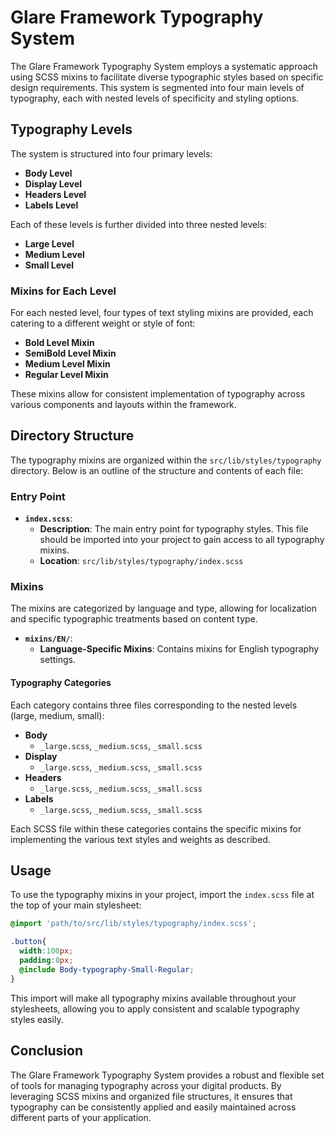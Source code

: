 

<Meta title="Styles/Typography" />

# Glare Framework Typography System

The Glare Framework Typography System employs a systematic approach using SCSS mixins to facilitate diverse typographic styles based on specific design requirements. This system is segmented into four main levels of typography, each with nested levels of specificity and styling options.

## Typography Levels

The system is structured into four primary levels:

- **Body Level**
- **Display Level**
- **Headers Level**
- **Labels Level**

Each of these levels is further divided into three nested levels:

- **Large Level**
- **Medium Level**
- **Small Level**

### Mixins for Each Level

For each nested level, four types of text styling mixins are provided, each catering to a different weight or style of font:

- **Bold Level Mixin**
- **SemiBold Level Mixin**
- **Medium Level Mixin**
- **Regular Level Mixin**

These mixins allow for consistent implementation of typography across various components and layouts within the framework.

## Directory Structure

The typography mixins are organized within the `src/lib/styles/typography` directory. Below is an outline of the structure and contents of each file:

### Entry Point

- **`index.scss`**:
  - **Description**: The main entry point for typography styles. This file should be imported into your project to gain access to all typography mixins.
  - **Location**: `src/lib/styles/typography/index.scss`

### Mixins

The mixins are categorized by language and type, allowing for localization and specific typographic treatments based on content type.

- **`mixins/EN/`**:
  - **Language-Specific Mixins**: Contains mixins for English typography settings.

#### Typography Categories

Each category contains three files corresponding to the nested levels (large, medium, small):

- **Body**
  - `_large.scss`, `_medium.scss`, `_small.scss`
- **Display**
  - `_large.scss`, `_medium.scss`, `_small.scss`
- **Headers**
  - `_large.scss`, `_medium.scss`, `_small.scss`
- **Labels**
  - `_large.scss`, `_medium.scss`, `_small.scss`

Each SCSS file within these categories contains the specific mixins for implementing the various text styles and weights as described.

## Usage

To use the typography mixins in your project, import the `index.scss` file at the top of your main stylesheet:

```scss
@import 'path/to/src/lib/styles/typography/index.scss';

.button{
  width:100px;
  padding:8px;
  @include Body-typography-Small-Regular;
}
```

This import will make all typography mixins available throughout your stylesheets, allowing you to apply consistent and scalable typography styles easily.

## Conclusion

The Glare Framework Typography System provides a robust and flexible set of tools for managing typography across your digital products. By leveraging SCSS mixins and organized file structures, it ensures that typography can be consistently applied and easily maintained across different parts of your application.